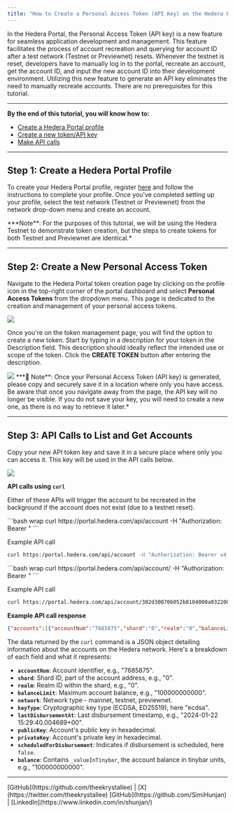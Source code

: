 ```yaml
---
title: "How to Create a Personal Access Token (API Key) on the Hedera Portal"
---
```



In the Hedera Portal, the Personal Access Token (API key) is a new feature for seamless application development and management. This feature facilitates the process of account recreation and querying for account ID after a test network (Testnet or Previewnet) resets. Whenever the testnet is reset, developers have to manually log in to the portal, recreate an account, get the account ID, and input the new account ID into their development environment. Utilizing this new feature to generate an API key eliminates the need to manually recreate accounts. There are no prerequisites for this tutorial.

***

**By the end of this tutorial, you will know how to:**

* [Create a Hedera Portal profile](#step-1-create-a-hedera-portal-profile)
* [Create a new token/API key](#step-2-create-a-new-personal-access-token)
* [Make API calls ](#step-3-api-calls-to-list-and-get-accounts)

***

## Step 1: Create a Hedera Portal Profile

To create your Hedera Portal profile, register [here](https://portal.hedera.com/register) and follow the instructions to complete your profile. Once you've completed setting up your profile, select the test network (Testnet or Previewnet) from the network drop-down menu and create an account.

<Info>
***Note**: For the purposes of this tutorial, we will be using the Hedera Testnet to demonstrate token creation, but the steps to create tokens for both Testnet and Previewnet are identical.*
</Info>

***

## Step 2: Create a New Personal Access Token

Navigate to the Hedera Portal token creation page by clicking on the profile icon in the top-right corner of the portal dashboard and select **Personal Access Tokens** from the dropdown menu. This page is dedicated to the creation and management of your personal access tokens. 

<Frame>
  <img src="/images/tutorials/more-tutorials/how-to-create-a-personal-access-token-api-key-on-the-hedera-portal/how-to-create-a-personal-access-token-api-key-on-the-hedera-portal-1.png" />
</Frame>

Once you're on the token management page, you will find the option to create a new token. Start by typing in a description for your token in the Description field. This description should ideally reflect the intended use or scope of the token. Click the **CREATE TOKEN** button after entering the description.

<Frame>
  <img src="/images/tutorials/more-tutorials/how-to-create-a-personal-access-token-api-key-on-the-hedera-portal/how-to-create-a-personal-access-token-api-key-on-the-hedera-portal-2.png" />
</Frame>

<Info>
***🚨 Note**: Once your Personal Access Token (API key) is generated, please copy and securely save it in a location where only you have access. Be aware that once you navigate away from the page, the API key will no longer be visible. If you do not save your key, you will need to create a new one, as there is no way to retrieve it later.*
</Info>

***

## Step 3: API Calls to List and Get Accounts

Copy your new API token key and save it in a secure place where only you can access it. This key will be used in the API calls below.

<Frame>
  <img src="/images/tutorials/more-tutorials/how-to-create-a-personal-access-token-api-key-on-the-hedera-portal/how-to-create-a-personal-access-token-api-key-on-the-hedera-portal-3.png" />
</Frame>

**API calls using `curl`**

Either of these APIs will trigger the account to be recreated in the background if the account does not exist (due to a testnet reset).

<Accordion title="List accounts">
```bash wrap
curl https://portal.hedera.com/api/account -H "Authorization: Bearer <YOUR GENERATED API TOKEN>"
```


Example API call

```bash wrap
curl https:/portal.hedera.com/api/account -H "Authorization: Bearer v4.public.eyJzdWIiOiI1M2RlMmI0MC1iOTNiLTExZWUtODk4NC1iYjdkMDE2NTU2ZGQiLCJpYXQiOiIyMDI0LTAxLTIyVDE1OjMyOjA2Ljk1MloiLCJqdGkiOiI2Njg4Nzc4Mi1iOTNiLTExZWUtYmRmYi05ZmEzMWI3Yjc0ZGIifYer-H5VVjpQloP2U4qwUBBSsb-SQFEYNSrr9-8pqsdouDeAp00AWeDre8eGKLEt32JfaQiJ8UrcJyTlwbLfiwk"
```
</Accordion>

<Accordion title="Get account by public key">
```bash wrap
curl https://portal.hedera.com/api/account/<YOUR PUBLIC KEY> -H "Authorization: Bearer <YOUR GENERATED API TOKEN>"
```


Example API call

```bash wrap
curl https://portal.hedera.com/api/account/302d300706052b8104000a03220003aaec818ba60d7f4e259319804317820f7f4aba3d0048a2f43573ddbbfe9a2254 -H "Authorization: Bearer v4.public.eyJzdWIiOiI1M2RlMmI0MC1iOTNiLTExZWUtODk4NC1iYjdkMDE2NTU2ZGQiLCJpYXQiOiIyMDI0LTAxLTIyVDE1OjMyOjA2Ljk1MloiLCJqdGkiOiI2Njg4Nzc4Mi1iOTNiLTExZWUtYmRmYi05ZmEzMWI3Yjc0ZGIifYer-H5VVjpQloP2U4qwUBBSsb-SQFEYNSrr9-8pqsdouDeAp00AWeDre8eGKLEt32JfaQiJ8UrcJyTlwbLfiwk"
```
</Accordion>

**Example API call response**

```json wrap
{"accounts":[{"accountNum":"7685875","shard":"0","realm":"0","balanceLimit":"100000000000","network":"testnet","keyType":"ecdsa","lastDisbursementAt":"2024-01-22 15:29:40.004689+00","publicKey":"302d300706052b8104000a03220003aaec818ba60d7f4e259319804317820f7f4aba3d0048a2f43573ddbbfe9a2254","privateKey":"302d300706052b8104000a03220003aaec818ba60d7f4e259319804317820f7f4aba3d0048a2f43573ddbbfe9a2254","scheduledForDisbursement":false,"balance":{"_valueInTinybar":"100000000000"}}]}
```


The data returned by the `curl` command is a JSON object detailing information about the accounts on the Hedera network. Here's a breakdown of each field and what it represents:

* **`accountNum`**: Account identifier, e.g., "7685875".
* **`shard`**: Shard ID, part of the account address, e.g., "0".
* **`realm`**: Realm ID within the shard, e.g., "0".
* **`balanceLimit`**: Maximum account balance, e.g., "100000000000".
* **`network`**: Network type - mainnet, testnet, previewnet.
* **`keyType`**: Cryptographic key type (ECDSA, ED25519), here "ecdsa".
* **`lastDisbursementAt`**: Last disbursement timestamp, e.g., "2024-01-22 15:29:40.004689+00".
* **`publicKey`**: Account's public key in hexadecimal.
* **`privateKey`**: Account's private key in hexadecimal.
* **`scheduledForDisbursement`**: Indicates if disbursement is scheduled, here `false`.
* **`balance`**: Contains `_valueInTinybar`, the account balance in tinybar units, e.g., "100000000000".

***

<Columns cols={2}>
  <Card
    title="Writer: Krystal, Technical Writer"
    arrow
  >
    [GitHub](https://github.com/theekrystallee) | [X](https://twitter.com/theekrystallee)
  </Card>
  <Card
    title="Editor: Simi, Sr. Software Manager"
    arrow
  >
    [GitHub](https://github.com/SimiHunjan) | [LinkedIn](https://www.linkedin.com/in/shunjan/)
  </Card>
</Columns>
